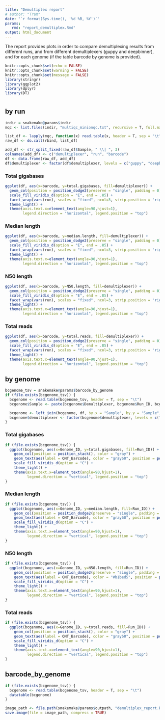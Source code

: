 ```yaml
---
title: "Demultiplex report"
# author: "Tram"
date: "`r format(Sys.time(), '%d %B, %Y')`"
params:
   rmd: "report_demultiplex.Rmd"
output: html_document
---
```

The report provides plots in order to compare demultiplexing results from different runs, and from different demultiplexers (guppy and deepbinner), and for each genome (if the table barcode by genome is provided).

```r
knitr::opts_chunk$set(echo = FALSE)
knitr::opts_chunk$set(warning = FALSE)
knitr::opts_chunk$set(message = FALSE)
library(stringr)
library(ggplot2)
library(dplyr)
library(DT)
```

#  {.tabset .tabset-fade }
## by run
```r
indir = snakemake@params$indir
mqc <- list.files(indir, "multiqc_minionqc.txt", recursive = T, full.names = T)

list_df <- lapply(mqc, function(x) read.table(x, header = T, sep = "\t"))
raw_df <- do.call(rbind, list_df)
```

```r
add_df <- str_split_fixed(raw_df$Sample, " \\| ", 3)
colnames(add_df) <- c("demultiplexer", "run", "barcode")
df <- data.frame(raw_df, add_df)
df$demultiplexer <- factor(df$demultiplexer, levels = c("guppy", "deepbinner"), ordered = F)
```

### Total gigabases

```r
ggplot(df, aes(x=barcode, y=total.gigabases, fill=demultiplexer)) +
  geom_col(position = position_dodge2(preserve = "single", padding = 0)) +
  scale_fill_viridis_d(option = "E", end = .85) +
  facet_wrap(vars(run), scales = "fixed", ncol=3, strip.position = "right") +
  theme_light() +
  theme(axis.text.x=element_text(angle=90,hjust=1),
        legend.direction = "horizontal", legend.position = "top")
```

### Median length

```r
ggplot(df, aes(x=barcode, y=median.length, fill=demultiplexer)) +
  geom_col(position = position_dodge2(preserve = "single", padding = 0)) +
  scale_fill_viridis_d(option = "E", end = .85) +
  facet_wrap(vars(run), scales = "fixed", ncol=3, strip.position = "right") +
  theme_light() +
  theme(axis.text.x=element_text(angle=90,hjust=1),
        legend.direction = "horizontal", legend.position = "top")
```

### N50 length

```r
ggplot(df, aes(x=barcode, y=N50.length, fill=demultiplexer)) +
  geom_col(position = position_dodge2(preserve = "single", padding = 0)) +
  scale_fill_viridis_d(option = "E", end = .85) +
  facet_wrap(vars(run), scales = "fixed", ncol=3, strip.position = "right") +
  theme_light() +
  theme(axis.text.x=element_text(angle=90,hjust=1),
        legend.direction = "horizontal", legend.position = "top")
```

### Total reads

```r
ggplot(df, aes(x=barcode, y=total.reads, fill=demultiplexer)) +
  geom_col(position = position_dodge2(preserve = "single", padding = 0)) +
  scale_fill_viridis_d(option = "E", end = .85) +
  facet_wrap(vars(run), scales = "fixed", ncol=3, strip.position = "right") +
  theme_light() +
  theme(axis.text.x=element_text(angle=90,hjust=1),
        legend.direction = "horizontal", legend.position = "top")
```

## by genome
```r
bcgenome_tsv = snakemake@params$barcode_by_genome
if (file.exists(bcgenome_tsv)) {
  bcgenome <- read.table(bcgenome_tsv, header = T, sep = "\t")
  bcgenome$Sample <- paste(bcgenome$Demultiplexer, bcgenome$Run_ID, bcgenome$ONT_Barcode, sep = " | ")

  bcgenome <- left_join(bcgenome, df, by.x = "Sample", by.y = "Sample", all.x = T)
  bcgenome$demultiplexer <- factor(bcgenome$demultiplexer, levels = c("guppy", "deepbinner"), ordered = F)
}
```

### Total gigabases

```r
if (file.exists(bcgenome_tsv)) {
  ggplot(bcgenome, aes(x=Genome_ID, y=total.gigabases, fill=Run_ID)) +
    geom_col(position = position_stack(), color = "gray") +
    geom_text(aes(label = ONT_Barcode), color = "gray60", position = position_stack(), vjust = 1.2, size = 3*10/nlevels(bcgenome$Genome_ID)) +
    scale_fill_viridis_d(option = "C") +
    theme_light() +
    theme(axis.text.x=element_text(angle=90,hjust=1),
          legend.direction = "vertical", legend.position = "top")
}
```

### Median length

```r
if (file.exists(bcgenome_tsv)) {
  ggplot(bcgenome, aes(x=Genome_ID, y=median.length, fill=Run_ID)) +
    geom_col(position = position_dodge2(preserve = "single", padding = 0)) +
    geom_text(aes(label = ONT_Barcode), color = "gray60", position = position_dodge2(width = 1, preserve = "single", padding = 0), angle = 90, vjust= .5, hjust = 1.1, size = 3*10/nlevels(bcgenome$Genome_ID)) +
    scale_fill_viridis_d(option = "C") +
    theme_light() +
    theme(axis.text.x=element_text(angle=90,hjust=1),
          legend.direction = "vertical", legend.position = "top")
}
```

### N50 length

```r
if (file.exists(bcgenome_tsv)) {
  ggplot(bcgenome, aes(x=Genome_ID, y=N50.length, fill=Run_ID)) +
    geom_col(position = position_dodge2(preserve = "single", padding = 0)) +
    geom_text(aes(label = ONT_Barcode), color = "#b1bed5", position = position_dodge2(width = 1, preserve = "single", padding = 0), angle = 90, vjust = .5, hjust = 1.1, size = 3*10/nlevels(bcgenome$Genome_ID)) +
    scale_fill_viridis_d(option = "C") +
    theme_light() +
    theme(axis.text.x=element_text(angle=90,hjust=1),
          legend.direction = "vertical", legend.position = "top")
}
```

### Total reads

```r
if (file.exists(bcgenome_tsv)) {
  ggplot(bcgenome, aes(x=Genome_ID, y=total.reads, fill=Run_ID)) +
    geom_col(position = position_stack(), color = "gray") +
    geom_text(aes(label = ONT_Barcode), color = "gray60", position = position_stack(), vjust = 1.2, size = 3*10/nlevels(bcgenome$Genome_ID)) +
    scale_fill_viridis_d(option = "C") +
    theme_light() +
    theme(axis.text.x=element_text(angle=90,hjust=1),
          legend.direction = "vertical", legend.position = "top")
}
```

## barcode_by_genome
```r
if (file.exists(bcgenome_tsv)) {
  bcgenome <- read.table(bcgenome_tsv, header = T, sep = "\t")
  datatable(bcgenome)
}
```

```r
image_path <- file.path(snakemake@params$outpath, "demultiplex_report.RData")
save.image(file = image_path, compress = TRUE)
```